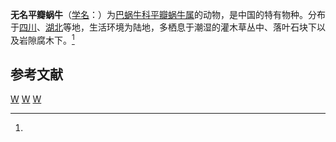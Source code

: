{{Speciesbox
| taxon = Platypetasus innominata
| binomial_authority = (Heude, 1885)<ref name='id11104'>{{cite web| url =http://www.bioinfo.cn/db05/BjdwSpecies.php?action=view&id=11104| title =无名平瓣蜗牛| work =《中国动物物种编目数据库》| publisher =中国科学院微生物研究所| author =中国科学院动物研究所| accessdate =2009-04-28| deadurl =yes| archiveurl =https://web.archive.org/web/20160305032110/http://www.bioinfo.cn/db05/BjdwSpecies.php?action=view&id=11104| archivedate =2016-03-05}}</ref>
}}

'''无名平瓣蜗牛'''（[[学名|学名]]：{{lang|la|''Platypetasus innominata''}}）为[[巴蜗牛科|巴蜗牛科]][[平瓣蜗牛属|平瓣蜗牛属]]的动物，是中国的特有物种。分布于[[四川|四川]]、[[湖北|湖北]]等地，生活环境为陆地，多栖息于潮湿的灌木草丛中、落叶石块下以及岩隙腐木下。<ref name='id11104'/>

== 参考文献 ==
{{reflist}}

{{软体动物小作品}}

{{Taxonbar}}
[[Category:1885年描述的动物|W]]
[[Category:拟蛇蜗牛属|W]]
[[Category:中国特有软体动物|W]]
